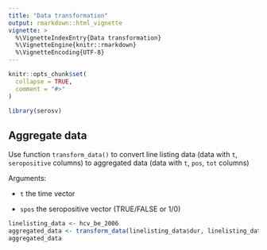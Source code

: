 ```yaml
---
title: "Data transformation"
output: rmarkdown::html_vignette
vignette: >
  %\VignetteIndexEntry{Data transformation}
  %\VignetteEngine{knitr::rmarkdown}
  %\VignetteEncoding{UTF-8}
---
```


```r
knitr::opts_chunk$set(
  collapse = TRUE,
  comment = "#>"
)
```

```r
library(serosv)
```

## Aggregate data

Use function `transform_data()` to convert line listing data (data with `t`, `seropositive` columns) to aggregated data (data with `t`, `pos`, `tot` columns)

Arguments:

-   `t` the time vector

-   `spos` the seropositive vector (TRUE/FALSE or 1/0)

```r
linelisting_data <- hcv_be_2006
aggregated_data <- transform_data(linelisting_data$dur, linelisting_data$seropositive)
aggregated_data
```

